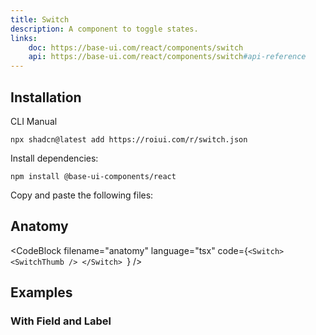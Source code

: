 ```yaml
---
title: Switch
description: A component to toggle states.
links:
    doc: https://base-ui.com/react/components/switch
    api: https://base-ui.com/react/components/switch#api-reference
---
```


<ComponentPreview name="switch-demo" />

## Installation

<InstallationTabs>

<InstallationTabsList>
    <InstallationTabsTrigger value="cli">CLI</InstallationTabsTrigger>
    <InstallationTabsTrigger value="manual">Manual</InstallationTabsTrigger>
</InstallationTabsList>

<InstallationTabsContent value="cli">

```package-install
npx shadcn@latest add https://roiui.com/r/switch.json
```

</InstallationTabsContent>

<InstallationTabsContent value="manual" data-manual="true">

Install dependencies:

```package-install
npm install @base-ui-components/react
```

Copy and paste the following files:

<ComponentSource
    name="switch"
/>

</InstallationTabsContent>

</InstallationTabs>

## Anatomy

<CodeBlock
filename="anatomy"
  language="tsx"
  code={`<Switch>
    <SwitchThumb />
</Switch>
`} />

## Examples

### With Field and Label

<ComponentPreview name="switch-with-label" />
